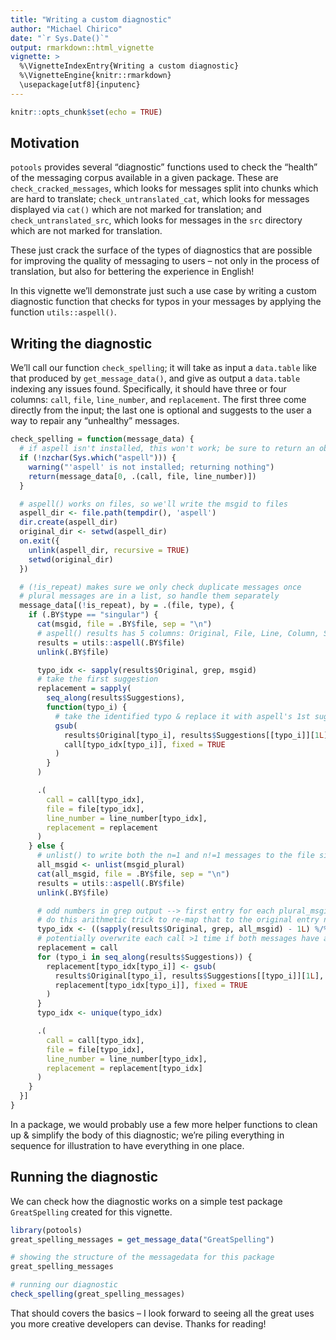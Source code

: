 ```yaml
---
title: "Writing a custom diagnostic"
author: "Michael Chirico"
date: "`r Sys.Date()`"
output: rmarkdown::html_vignette
vignette: >
  %\VignetteIndexEntry{Writing a custom diagnostic}
  %\VignetteEngine{knitr::rmarkdown}
  \usepackage[utf8]{inputenc}
---
```


```r
knitr::opts_chunk$set(echo = TRUE)
```

## Motivation

`potools` provides several "diagnostic" functions used to check the "health" of the messaging corpus available in a given package. These are `check_cracked_messages`, which looks for messages split into chunks which are hard to translate; `check_untranslated_cat`, which looks for messages displayed via `cat()` which are not marked for translation; and `check_untranslated_src`, which looks for messages in the `src` directory which are not marked for translation.

These just crack the surface of the types of diagnostics that are possible for improving the quality of messaging to users -- not only in the process of translation, but also for bettering the experience in English!

In this vignette we'll demonstrate just such a use case by writing a custom diagnostic function that checks for typos in your messages by applying the function `utils::aspell()`.

## Writing the diagnostic

We'll call our function `check_spelling`; it will take as input a `data.table` like that produced by `get_message_data()`, and give as output a `data.table` indexing any issues found. Specifically, it should have three or four columns: `call`, `file`, `line_number`, and `replacement`. The first three come directly from the input; the last one is optional and suggests to the user a way to repair any "unhealthy" messages.

```r
check_spelling = function(message_data) {
  # if aspell isn't installed, this won't work; be sure to return an object with the right schema anyway
  if (!nzchar(Sys.which("aspell"))) {
    warning("'aspell' is not installed; returning nothing")
    return(message_data[0, .(call, file, line_number)])
  }

  # aspell() works on files, so we'll write the msgid to files
  aspell_dir <- file.path(tempdir(), 'aspell')
  dir.create(aspell_dir)
  original_dir <- setwd(aspell_dir)
  on.exit({
    unlink(aspell_dir, recursive = TRUE)
    setwd(original_dir)
  })

  # (!is_repeat) makes sure we only check duplicate messages once
  # plural messages are in a list, so handle them separately
  message_data[(!is_repeat), by = .(file, type), {
    if (.BY$type == "singular") {
      cat(msgid, file = .BY$file, sep = "\n")
      # aspell() results has 5 columns: Original, File, Line, Column, Suggestions; we only need 1 & 5
      results = utils::aspell(.BY$file)
      unlink(.BY$file)

      typo_idx <- sapply(results$Original, grep, msgid)
      # take the first suggestion
      replacement = sapply(
        seq_along(results$Suggestions),
        function(typo_i) {
          # take the identified typo & replace it with aspell's 1st suggestion in the original `call`
          gsub(
            results$Original[typo_i], results$Suggestions[[typo_i]][1L],
            call[typo_idx[typo_i]], fixed = TRUE
          )
        }
      )

      .(
        call = call[typo_idx],
        file = file[typo_idx],
        line_number = line_number[typo_idx],
        replacement = replacement
      )
    } else {
      # unlist() to write both the n=1 and n!=1 messages to the file side-by-side
      all_msgid <- unlist(msgid_plural)
      cat(all_msgid, file = .BY$file, sep = "\n")
      results = utils::aspell(.BY$file)
      unlink(.BY$file)

      # odd numbers in grep output --> first entry for each plural_msgid; even numbers --> second entry.
      # do this arithmetic trick to re-map that to the original entry number in msgid_plural
      typo_idx <- ((sapply(results$Original, grep, all_msgid) - 1L) %/% 2L) + 1L
      # potentially overwrite each call >1 time if both messages have a typo
      replacement = call
      for (typo_i in seq_along(results$Suggestions)) {
        replacement[typo_idx[typo_i]] <- gsub(
          results$Original[typo_i], results$Suggestions[[typo_i]][1L],
          replacement[typo_idx[typo_i]], fixed = TRUE
        )
      }
      typo_idx <- unique(typo_idx)

      .(
        call = call[typo_idx],
        file = file[typo_idx],
        line_number = line_number[typo_idx],
        replacement = replacement[typo_idx]
      )
    }
  }]
}
```

In a package, we would probably use a few more helper functions to clean up & simplify  the body of this diagnostic; we're piling everything in sequence for illustration to have everything in one place.

## Running the diagnostic

We can check how the diagnostic works on a simple test package `GreatSpelling` created for this vignette.

```r
library(potools)
great_spelling_messages = get_message_data("GreatSpelling")

# showing the structure of the messagedata for this package
great_spelling_messages

# running our diagnostic
check_spelling(great_spelling_messages)
```

That should covers the basics -- I look forward to seeing all the great uses you more creative developers can devise. Thanks for reading!

